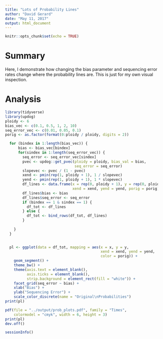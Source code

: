 ```yaml
---
title: "Lots of Probability Lines"
author: "David Gerard"
date: "May 11, 2017"
output: html_document
---
```


```r
knitr::opts_chunk$set(echo = TRUE)
```

# Summary
Here, I demonstrate how changing the bias parameter and sequencing error rates change where the probability lines are. This is just for my own visual inspection.

# Analysis

```r
library(tidyverse)
library(updog)
ploidy <- 6
bias_vec <- c(0.1, 0.5, 1, 2, 10)
seq_error_vec <- c(0.01, 0.05, 0.1)
porig <- as.factor(format(0:ploidy / ploidy, digits = 2))

  for (bindex in 1:length(bias_vec)) {
      bias <- bias_vec[bindex]
      for(sindex in 1:length(seq_error_vec)) {
        seq_error <- seq_error_vec[sindex]
        pvec <- updog::get_pvec(ploidy = ploidy, bias_val = bias, 
                                seq_error = seq_error)
        slopevec <- pvec / (1 - pvec)
        xend <- pmin(rep(1, ploidy + 1), 1 / slopevec)
        yend <- pmin(rep(1, ploidy + 1), 1 * slopevec)
        df_lines <- data.frame(x = rep(0, ploidy + 1), y = rep(0, ploidy + 1),
                               xend = xend, yend = yend, porig = porig)
        df_lines$bias <- bias
        df_lines$seq_error <- seq_error
        if (bindex == 1 & sindex == 1) {
          df_tot <- df_lines
        } else {
          df_tot <- bind_rows(df_tot, df_lines)
        }
          
    }
  }
  

  pl <- ggplot(data = df_tot, mapping = aes(x = x, y = y, 
                                            xend = xend, yend = yend,
                                            color = porig)) +
    geom_segment() +
    theme_bw() +
    theme(axis.text = element_blank(),
          axis.ticks = element_blank(),
          strip.background = element_rect(fill = "white")) +
    facet_grid(seq_error ~ bias) +
    xlab("Bias") +
    ylab("Sequencing Error") +
    scale_color_discrete(name = "Original\nProbabilities")
print(pl)

pdf(file = "../output/prob_plots.pdf", family = "Times",
    colormodel = "cmyk", width = 6, height = 3)
print(pl)
dev.off()
```

```r
sessionInfo()
```
